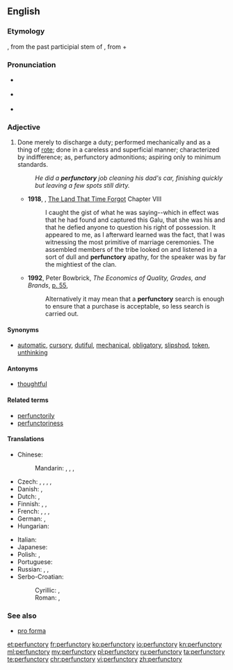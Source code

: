 ==English==
{{was wotd|2009|February|21}}

===Etymology===

{{etyl|LL.|en}} {{term|perfunctorius}}, from the past participial stem of {{term||[[perfungor]], perfunct-|perform, carry through}}, from {{term|per-}} + {{term|fungor}}

===Pronunciation===
* {{a|UK}} {{IPA|/pəˈfʌŋk.tɹɪ/}}
* {{a|US}} {{IPA|/pɚˈfʌŋ.tɚ.i/}}
* {{audio|en-us-perfunctory.ogg|Audio (US)|lang=en}}

===Adjective===
{{en-adj}}

# Done merely to discharge a duty; performed mechanically and as a thing of [[rote]]; done in a careless and superficial manner; characterized by indifference; as, perfunctory admonitions; aspiring only to minimum standards.
#: ''He did a '''perfunctory''' job cleaning his dad's car, finishing quickly but leaving a few spots still dirty.''
#* '''1918''', {{w|Edgar Rice Burroughs}}, [[w:The Land That Time Forgot (novel)|The Land That Time Forgot]] Chapter VIII
#*: I caught the gist of what he was saying--which in effect was that he had found and captured this Galu, that she was his and that he defied anyone to question his right of possession. It appeared to me, as I afterward learned was the fact, that I was witnessing the most primitive of marriage ceremonies. The assembled members of the tribe looked on and listened in a sort of dull and '''perfunctory''' apathy, for the speaker was by far the mightiest of the clan.
#* '''1992''', Peter Bowbrick, ''The Economics of Quality, Grades, and Brands'', [http://books.google.ca/books?id=zygOAAAAQAAJ&pg=PA55&dq=%22perfunctory%22 p. 55],
#*: Alternatively it may mean that a '''perfunctory''' search is enough to ensure that a purchase is acceptable, so less search is carried out.

====Synonyms====
* {{sense|performed out of routine}} [[automatic]], [[cursory]], [[dutiful]], [[mechanical]], [[obligatory]], [[slipshod]], [[token]], [[unthinking]]

====Antonyms====
* [[thoughtful]]

====Related terms====
* [[perfunctorily]]
* [[perfunctoriness]]

====Translations====
{{trans-top|performed out of routine, with little care}}
* Chinese:
*: Mandarin: {{t+|cmn|敷衍|tr=fūyǎn|sc=Hani}}, {{t+|cmn|含糊|tr=hánhu|sc=Hani}}, {{t|cmn|不痛不癢|sc=Hans}}, {{t|cmn|不痛不痒|tr=bùtòngbùyǎng|sc=Hans}}
* Czech: {{t|cs|formální}},  {{t|cs|ledabylý}},  {{t|cs|povrchní}},  {{t|cs|letmý}},  {{t|cs|zběžný}}
* Danish: {{t|da|skødesløs}}, {{t|da|overfladisk}}
* Dutch: {{t|nl|plichtmatig|alt=(louter) plichtmatig}}, {{t|nl|machinaal}}
* Finnish: {{t|fi|rutiininomainen}}, {{t|fi|pintapuolinen}}, {{t|fi|puolihuolimaton}}
* French: {{t+|fr|sommaire}}, {{t+|fr|superficiel}}, {{t+|fr|négligeant}}, {{t+|fr|pour la forme}}
* German: {{t+|de|flüchtig}}, {{t|de|maschinell}}
* Hungarian: {{t+|hu|felületes}}
{{trans-mid}}
* Italian: {{t+|it|superficiale|m}}
* Japanese: {{t|ja|御座成|tr=おざなりの, ozanari no|alt=御座成の|sc=Jpan}}
* Polish: {{t|pl|pobieżny|m}}, {{t|pl|powierzchowny|m}}
* Portuguese: {{t+|pt|perfunctório}}
* Russian: {{t+|ru|небрежный|tr=nebréžnyj}}, {{t+|ru|поверхностный|tr=povérxnostnyj}}, {{t+|ru|машинальный|tr=mašinálʹnyj}}
* Serbo-Croatian:
*: Cyrillic: {{t|sh|махиналан}}, {{t|sh|макиналан}}
*: Roman: {{t|sh|mahinalan}}, {{t|sh|makinalan}}
{{trans-bottom}}

===See also===
* [[pro forma]]

[[et:perfunctory]]
[[fr:perfunctory]]
[[ko:perfunctory]]
[[io:perfunctory]]
[[kn:perfunctory]]
[[ml:perfunctory]]
[[my:perfunctory]]
[[pl:perfunctory]]
[[ru:perfunctory]]
[[ta:perfunctory]]
[[te:perfunctory]]
[[chr:perfunctory]]
[[vi:perfunctory]]
[[zh:perfunctory]]